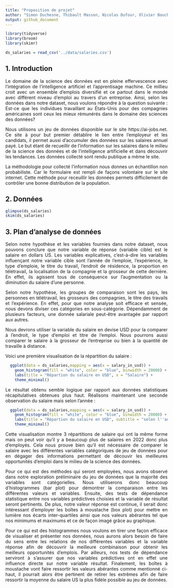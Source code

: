 ```yaml
---
title: "Proposition de projet"
author: "Simon Duchesne, Thibault Masson, Nicolas Dufour, Olivier Bouchard"
output: github_document
---
```

<style>
body {
  text-align: justify
}
</style>
```r
library(tidyverse)
library(broom)
library(skimr)
```

```r
ds_salaries = read_csv('../data/salaries.csv')
```

## 1. Introduction

Le domaine de la science des données est en pleine effervescence avec l'intégration de l'intelligence artificiel et l'apprentisage machine. Ce millieu croit avec un ensemble d'emplois diversifié et ce partout dans le monde avec différent niveau d'emploi au travers d'un entreprise. Ainsi, selon les données dans notre dataset, nous voulons répondre à la question suivante : Est-ce que les individues travaillant au États-Unis pour des compagnies américaines sont ceux les mieux rémunérés dans le domaine des sciences des données?


Nous utilisons un jeu de données disponible sur le site https://ai-jobs.net. Ce site à pour but premier détablire le lien entre l'employeur et les candidats, il permet aussi d'accumuler des données sur les salaires annuel payé. Le but étant de recueillir de l'information sur les salaires dans le milieu de la science des données et de l'intelligence artificielle et dans découvrir les tendances. Les données collecté sont rendu publique a même le site.

La méthodologie pour collecté l'information nous donnes un échantillon non probabiliste. Car le formulaire est rempli de façons volontaire sur le site internet. Cette méthode pour receuillir les données permets difficilement de contrôler une bonne distribution de la population.

## 2. Données

```r
glimpse(ds_salaries)
skim(ds_salaries)
```

## 3. Plan d'analyse de données

Selon notre hypothèse et les variables fournies dans notre dataset, nous pouvons conclure que notre variable de réponse (variable cible) est le salaire en dollars US. Les variables explicatives, c’est-à-dire les variables influençant notre variable cible sont l’année de l’emploie, l’expérience, le type d’emploie, le titre du travail, l’endroit de résidence, la proportion en télétravail, la localisation de la compagnie et la grosseur de cette dernière. En effet, ils agissent tous de conséquence sur l’augmentation ou la diminution du salaire d’une personne. 

Selon notre hypothèse, les groupes de comparaison sont les pays, les personnes en télétravail, les grosseurs des compagnies, le titre des travails et l’expérience. En effet, pour que notre analyse soit efficace et sensée, nous devons diviser ces catégories en sous-catégorie. Dépendamment de plusieurs facteurs, une donnée salariale peut-être avantagée par rapport aux autres.


Nous devrons utiliser la variable du salaire en devise USD pour la comparer à l'endroit, le type d'emploi et titre de l'emploi. Nous pourrons aussi comparer le salaire à la grosseur de l'entreprise ou bien à la quantité de travaille à distance.

Voici une première visualisation de la répartition du salaire : 

```r

  ggplot(data = ds_salaries,mapping = aes(x = salary_in_usd)) +
    geom_histogram(fill = "white", color = "blue", binwidth = 20000) +
    labs(title = "Répartion du salaire en USD", x = "Salaire") + 
    theme_minimal()

```

Le résultat obtenu semble logique par rapport aux données statistiques récapitulatives obtenues plus haut. Réalisons maintenant une seconde observation du salaire mais selon l'année : 


```r

  ggplot(data = ds_salaries,mapping = aes(x = salary_in_usd)) +
    geom_histogram(fill = "white", color = "blue", binwidth = 20000) + facet_wrap(~work_year) +
    labs(title = "Répartion du salaire en USD", subtitle = "selon l''année", x = "Salaire") + 
    theme_minimal()

```

Cette visualisation montre 3 répartitions de salaire qui ont la même forme mais on peut voir qu'il y a beaucoup plus de salaires en 2022 donc plus d'employés. Cela nous prouve bien qu'il est nécessaire de comparer le salaire avec les différentes variables catégoriques de jeu de données pour en dégager des informations permettant de découvir les meilleures opportunités d'emploi dans le milieu de la science des données.


Pour ce qui est des méthodes qui seront employées, nous avons observé dans notre exploration préliminaire du jeu de données que la majorité des variables sont catégorielles. Nous utiliserons donc beaucoup d'histogrammes (bar plot) pour démontrer la comparaison entre les différentes valeurs et variables. Ensuite, des tests de dépendance statistique entre nos variables prédictives choisies et la variable de résultat seront pertinents. De plus, notre valeur réponse est continue, il serait donc intéressant d'employer les boîtes à moustache (box plot) pour mettre en lumière nos écarts inter-quartiles ainsi que nos valeurs abérantes tel que nos minimums et maximums et ce de façon imagé grâce au graphique.

Pour ce qui est des histogrammes nous voulons en tirer une façon efficace de visualiser et présenter nos données, nous aurons alors besoin de faire du sens entre les relations de nos différentes variables et la variable réponse afin de découvrir la meilleure combinaison pour obtenir les meilleurs opportunités d'emplois. Par ailleurs, nos tests de dépendance serviront à s'assurer que nos variables prédictives ont en effet une influence directe sur notre variable résultat. Finalement, les boîtes à moustache vont faire ressortir les valeurs abérantes comme mentionné ci-haut, il pourrait alors être pertinent de retirer les extrêmes afin de faire ressortir la moyenne du salaire US la plus fidèle possible au jeu de données.
